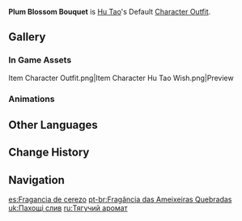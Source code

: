 {{Outfit Infobox
|id           = 204600
|image        = <gallery>
Character Hu Tao Full Wish.png|Wish
Character Hu Tao Game.png|In Game
</gallery>
|character    = Hu Tao
|type         = Default
|description  = [[Hu Tao]]'s outfit. The daily work clothes of the Wangsheng Funeral Parlor's director.
|obtain       = Unlocked upon obtaining character
}}
'''Plum Blossom Bouquet''' is [[Hu Tao]]'s Default [[Character Outfit]].

==Gallery==
===In Game Assets===
<gallery hideaddbutton="true" captionalign="center">
Item Character Outfit.png|Item
Character Hu Tao Wish.png|Preview
</gallery>

===Animations===
{{Preview
|size=180px
|file1=Idle Hu Tao 1
|file2=Idle Hu Tao 2
|file3=Talent Menu Hu Tao
|file4=Weapon Menu Hu Tao
}}

==Other Languages==
{{Other Languages
|en      = Plum Blossom Bouquet
|zhs     = 折梅留芳
|zhs_rm  = Zhé méi liú fāng
|zht     = 折梅留芳
|zht_rm  = Zhé méi liú fāng
|zh_tl   = 
|ja      = 梅の残り香
|ja_rm   = Umenonokorika
|ja_tl   = Scent of Plum Blossoms
|ko      = 매화의 잔향
|ko_rm   = Maehwaui Janhyang
|ko_tl   = Scent of Plum Blossoms
|es      = Fragancia de cerezo
|es_tl   = 
|fr      = Fragrance durable
|fr_tl   = Lasting Fragrance
|ru      = Тягучий аромат
|ru_tl   = Lingering Aroma
|th      = หัวหน้าสาวจอมทะเล้น
|th_rm   = Huana sao chom thalen
|th_tl   = Cheeky Chieftess
|vi      = Hoa Mận Lưu Hương
|vi_tl   = Aroma Lingering Plum Blossom
|de      = Pflaumenblütenduft
|de_tl   = Plum Blossom Fragrance
|id      = Plum Blossom Bouquet
|pt      = Fragância das Ameixeiras Quebradas
|pt_tl   = Fragrance of the Broken Plum Trees
}}

==Change History==
{{Change History|1.3}}

==Navigation==
{{Dressing Room Navbox|type=outfit}}

[[es:Fragancia de cerezo]]
[[pt-br:Fragância das Ameixeiras Quebradas]]
[[uk:Пахощі слив]]
[[ru:Тягучий аромат]]